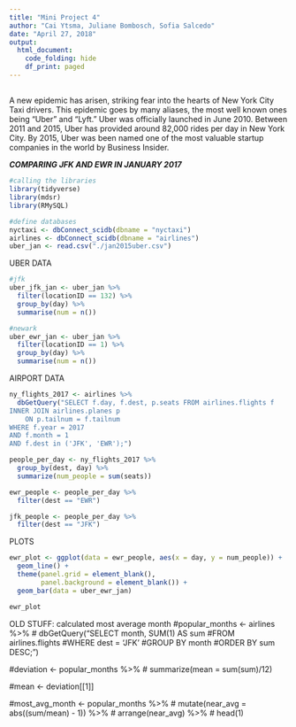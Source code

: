 ```yaml
---
title: "Mini Project 4"
author: "Cai Ytsma, Juliane Bombosch, Sofia Salcedo"
date: "April 27, 2018"
output: 
  html_document:
    code_folding: hide
    df_print: paged
---
```


##
  A new epidemic has arisen, striking fear into the hearts of New York City Taxi drivers. This epidemic goes by many aliases, the most well known ones being "Uber" and "Lyft." Uber was officially launched in June 2010. Between 2011 and 2015, Uber has provided around 82,000 rides per day in New York City. By 2015, Uber was been named one of the most valuable startup companies in the world by Business Insider. 
  

***COMPARING JFK AND EWR IN JANUARY 2017***


```r
#calling the libraries
library(tidyverse)
library(mdsr)
library(RMySQL)

#define databases
nyctaxi <- dbConnect_scidb(dbname = "nyctaxi")
airlines <- dbConnect_scidb(dbname = "airlines")
uber_jan <- read.csv("./jan2015uber.csv")
```

UBER DATA
```r
#jfk
uber_jfk_jan <- uber_jan %>%
  filter(locationID == 132) %>%
  group_by(day) %>%
  summarise(num = n()) 

#newark
uber_ewr_jan <- uber_jan %>%
  filter(locationID == 1) %>%
  group_by(day) %>%
  summarise(num = n())
```

AIRPORT DATA
```r
ny_flights_2017 <- airlines %>%
  dbGetQuery("SELECT f.day, f.dest, p.seats FROM airlines.flights f
INNER JOIN airlines.planes p
	ON p.tailnum = f.tailnum
WHERE f.year = 2017
AND f.month = 1
AND f.dest in ('JFK', 'EWR');")
```

```r
people_per_day <- ny_flights_2017 %>% 
  group_by(dest, day) %>%
  summarize(num_people = sum(seats))

ewr_people <- people_per_day %>%
  filter(dest == "EWR")

jfk_people <- people_per_day %>%
  filter(dest == "JFK")
```

PLOTS
```r
ewr_plot <- ggplot(data = ewr_people, aes(x = day, y = num_people)) +
  geom_line() +
  theme(panel.grid = element_blank(),
        panel.background = element_blank()) +
  geom_bar(data = uber_ewr_jan)

ewr_plot
```


OLD STUFF:
calculated most average month
#popular_months <- airlines %>%
#  dbGetQuery("SELECT month, SUM(1) AS sum
#FROM airlines.flights
#WHERE dest = 'JFK'
#GROUP BY month
#ORDER BY sum DESC;")

#deviation <- popular_months %>%
#  summarize(mean = sum(sum)/12)

#mean <- deviation[[1]]

#most_avg_month <- popular_months %>%
#  mutate(near_avg = abs((sum/mean) - 1)) %>%
#  arrange(near_avg) %>%
#  head(1)
